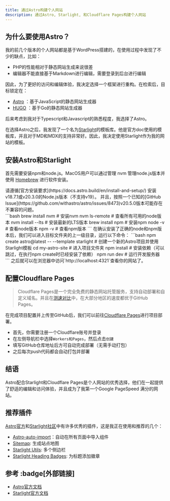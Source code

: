 ```yaml
---
title: 通过Astro构建个人网站
description: 通过Astro, Starlight, 和Cloudflare Pages构建个人网站
---
```

## 为什么要使用Astro？
我的前几个版本的个人网站都是基于WordPress搭建的，在使用过程中发现了不少的缺点，比如：  
- PHP的性能相对于静态网站生成来说很差
- 编辑器不能直接基于Markdown进行编辑，需要登录到后台进行编辑

因此，为了更好的访问和编辑体验，我决定选择一个框架进行重构。在检索后，目标锁定在：
- [Astro](https://astro.build) ：基于JavaScript的静态网站生成器
- [HUGO](https://gohugo.io) ：基于Go的静态网站生成器

后来考虑到我对于Typescript和Javascript的熟悉程度，我选择了Astro。

在选择Astro之后，我发现了一个名为[Starlight](https://starlight.astro.build)的模板库。他是官方doc使用的模板库，并且对于MD和MDX的支持非常好。因此，我决定使用Starlight作为我的网站的模板。

## 安装Astro和Starlight
首先需要安装npm和node.js。MacOS用户可以通过管理 nvm 管理node.js版本并使用 [Homebrew](https://brew.sh/) 进行软件安装。
<Aside type="danger">
请遵循[官方安装要求](https://docs.astro.build/en/install-and-setup/) 安装v18.7.1或v20.3.0的Node.js版本（不支持v19）。  
并且，按照一个已知的[GitHub Issue](https://github.com/withastro/astro/issues/8473)v20.5.0版本可能存在不兼容的问题。
</Aside>
```bash
brew install nvm # 安装nvm
nvm ls-remote # 查看所有可用的node版本
nvm install --lts # 安装最新的LTS版本
brew install npm # 安装npm
node -v # 查看node版本
npm -v # 查看npm版本
```
在确认安装了正确的node和npm版本后，我们可以进入目标文件夹的上一级目录，运行以下命令：
```bash
npm create astro@latest -- --template starlight # 创建一个新的Astro项目并使用Starlight模板
cd my-astro-site # 进入项目文件夹
npm install # 安装依赖（可以跳过，在执行npm create时已经安装了依赖）
npm run dev # 运行开发服务器
```
之后就可以在浏览器中访问`http://localhost:4321`查看你的网站了。

## 配置Cloudflare Pages
> Cloudflare Pages是一个完全免费的静态网站托管服务，支持自动部署和自定义域名。并且在[测速对比](https://bejamas.io/compare/cloudflare-pages-vs-github-pages)中，在大部分地区的速度都优于GitHub Pages。  

在完成项目配置并上传至GitHub后，我们可以前往[Cloudflare Pages](https://pages.cloudflare.com/)进行项目部署。  
- 首先，你需要注册一个Cloudflare账号并登录
- 在左侧导航栏中选择`Workers和Pages`，然后点击`创建`
- 填写GitHub仓库地址后方可自动完成部署（无需手动打包）
- 之后每次push代码都会自动打包并部署

## 结语
Astro配合Starlight和Cloudflare Pages是个人网站的优秀选择，他们在一起提供了舒适的编辑和访问体验，并且成为了我第一个Google PageSpeed 满分的网站。

## 推荐插件
[Astro官方](https://astro.build/integrations/)和[Starlight社区](https://starlight.astro.build/resources/plugins/)中有许多优秀的插件，这是我正在使用和推荐的几个：
- [Astro-auto-import](https://github.com/delucis/astro-auto-import/tree/main/packages/astro-auto-import)：自动在所有页面中导入组件
- [Sitemap](https://docs.astro.build/en/guides/integrations-guide/sitemap/): 生成站点地图
- [Starlight Utils](https://starlight-utils.pages.dev/docs/): 多个侧边栏
- [Starlight Heading Badges](https://starlight-heading-badges.vercel.app/getting-started/): 为标题添加徽章

## 参考 :badge[外部链接]
- [Astro官方文档](https://docs.astro.build)
- [Starlight官方文档](https://starlight.astro.build/getting-started/)
